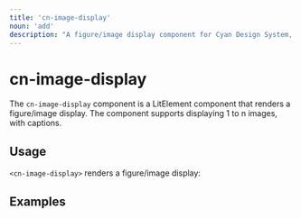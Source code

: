 ```yaml
---
title: 'cn-image-display'
noun: 'add'
description: "A figure/image display component for Cyan Design System, with support for 1 to n images"
---
```


# cn-image-display

The `cn-image-display` component is a LitElement component that renders a figure/image display. The component supports displaying 1 to n images, with captions.

## Usage

`<cn-image-display>` renders a figure/image display:

## Examples

<CnImageDisplayExamples />


